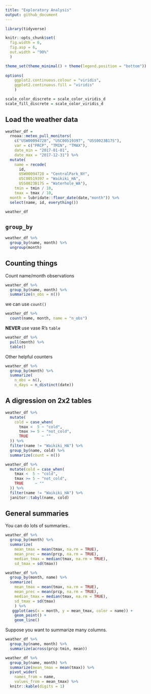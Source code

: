 ```yaml
---
title: "Exploratory Analysis"
output: github_document
---
```


```r
library(tidyverse)

knitr::opts_chunk$set(
  fig.width = 6,
  fig.asp = 6,
  out.width = "90%"
  )

theme_set(theme_minimal() + theme(legend.position = "bottom"))
          
options(
    ggplot2.continuous.colour = "viridis",
    ggplot2.continuous.fill = "viridis"
    )

scale_color_discrete = scale_color_viridis_d
scale_fill_discrete = scale_color_viridis_d
```


## Load the weather data 

```r
weather_df = 
  rnoaa::meteo_pull_monitors(
    c("USW00094728", "USC00519397", "USS0023B17S"),
    var = c("PRCP", "TMIN", "TMAX"), 
    date_min = "2017-01-01",
    date_max = "2017-12-31") %>%
  mutate(
    name = recode(
      id, 
      USW00094728 = "CentralPark_NY", 
      USC00519397 = "Waikiki_HA",
      USS0023B17S = "Waterhole_WA"),
    tmin = tmin / 10,
    tmax = tmax / 10,
  month = lubridate::floor_date(date,"month")) %>% 
  select(name, id, everything())

weather_df
```


## `group_by`

```r
weather_df %>% 
  group_by(name, month) %>% 
  ungroup(month)

```


## Counting things

Count name/month observations 

```r
weather_df %>% 
  group_by(name, month) %>%
  summarize(n_obs = n())
```

we can use `count()`

```r
weather_df %>% 
  count(name, month, name = "n_obs") 
```

**NEVER** use vase R's `table`

```r
weather_df %>% 
  pull(month) %>% 
  table()
```

Other helpful counters 

```r
weather_df %>% 
  group_by(month) %>%
  summarize(
    n_obs = n(),
    n_days = n_distinct(date))
```

## A digression on 2x2 tables 

```r
weather_df %>% 
  mutate(
    cold = case_when(
      tmax <  5 ~ "cold",
      tmax >= 5 ~ "not_cold",
      TRUE      ~ ""
  )) %>% 
  filter(name != "Waikiki_HA") %>%  
  group_by(name, cold) %>% 
  summarize(count = n())
```


```r
weather_df %>% 
  mutate(cold = case_when(
    tmax <  5 ~ "cold",
    tmax >= 5 ~ "not_cold",
    TRUE     ~ ""
  )) %>% 
  filter(name != "Waikiki_HA") %>% 
  janitor::tabyl(name, cold)
```

## General summaries 

You can do lots of summaries.. 
```r
weather_df %>%
  group_by(month) %>%
  summarize(
    mean_tmax = mean(tmax, na.rm = TRUE),
    mean_prec = mean(prcp, na.rm = TRUE),
    median_tmax = median(tmax, na.rm = TRUE),
    sd_tmax = sd(tmax))
```


```r
weather_df %>%
  group_by(month, name) %>%
  summarize(
    mean_tmax = mean(tmax, na.rm = TRUE),
    mean_prec = mean(prcp, na.rm = TRUE),
    median_tmax = median(tmax, na.rm = TRUE),
    sd_tmax = sd(tmax)
    ) %>% 
   ggplot(aes(x = month, y = mean_tmax, color = name)) + 
    geom_point() + 
    geom_line()
```


Suppose you want to summarize many columns. 

```r
weather_df %>%
  group_by(name, month) %>%
  summarize(across(prcp:tmin, mean))
```

```r
weather_df %>%
  group_by(name, month) %>%
  summarize(mean_tmax = mean(tmax)) %>% 
  pivot_wider(
    names_from = name,
    values_from = mean_tmax) %>% 
  knitr::kable(digits = 1)
```











